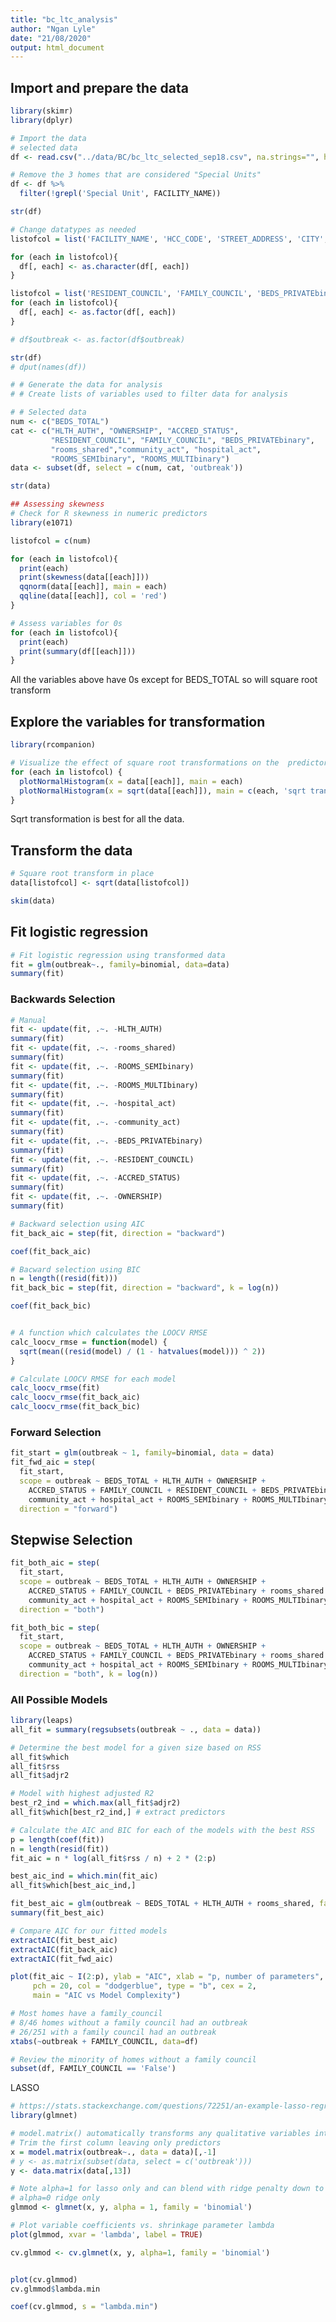 ```yaml
---
title: "bc_ltc_analysis"
author: "Ngan Lyle"
date: "21/08/2020"
output: html_document
---
```


## Import and prepare the data
```r
library(skimr)
library(dplyr)

# Import the data
# selected data
df <- read.csv("../data/BC/bc_ltc_selected_sep18.csv", na.strings="", header=TRUE)

# Remove the 3 homes that are considered "Special Units"
df <- df %>%
  filter(!grepl('Special Unit', FACILITY_NAME))

str(df)
```

```r
# Change datatypes as needed
listofcol = list('FACILITY_NAME', 'HCC_CODE', 'STREET_ADDRESS', 'CITY', 'POSTAL')

for (each in listofcol){
  df[, each] <- as.character(df[, each])
}

listofcol = list('RESIDENT_COUNCIL', 'FAMILY_COUNCIL', 'BEDS_PRIVATEbinary', 'rooms_shared', 'outbreak', 'hospital_act', 'community_act', 'ROOMS_SEMIbinary', 'ROOMS_MULTIbinary')
for (each in listofcol){
  df[, each] <- as.factor(df[, each])
}

# df$outbreak <- as.factor(df$outbreak)

str(df)
# dput(names(df))
```

```r
# # Generate the data for analysis
# # Create lists of variables used to filter data for analysis

# # Selected data
num <- c("BEDS_TOTAL")
cat <- c("HLTH_AUTH", "OWNERSHIP", "ACCRED_STATUS", 
         "RESIDENT_COUNCIL", "FAMILY_COUNCIL", "BEDS_PRIVATEbinary", 
         "rooms_shared","community_act", "hospital_act", 
         "ROOMS_SEMIbinary", "ROOMS_MULTIbinary")
data <- subset(df, select = c(num, cat, 'outbreak'))

str(data)

```



```r
## Assessing skewness
# Check for R skewness in numeric predictors
library(e1071)

listofcol = c(num)

for (each in listofcol){
  print(each)
  print(skewness(data[[each]]))
  qqnorm(data[[each]], main = each)
  qqline(data[[each]], col = 'red')
}

```

```r
# Assess variables for 0s
for (each in listofcol){
  print(each)
  print(summary(df[[each]]))
}

```

All the variables above have 0s except for BEDS_TOTAL so will square root transform

## Explore the variables for transformation
```r
library(rcompanion)

# Visualize the effect of square root transformations on the  predictors
for (each in listofcol) {  
  plotNormalHistogram(x = data[[each]], main = each)
  plotNormalHistogram(x = sqrt(data[[each]]), main = c(each, 'sqrt trans'))
}

```
Sqrt transformation is best for all the data.

## Transform the data
```r
# Square root transform in place
data[listofcol] <- sqrt(data[listofcol])

skim(data)

```

## Fit logistic regression
```r
# Fit logistic regression using transformed data
fit = glm(outbreak~., family=binomial, data=data)
summary(fit)
```

### Backwards Selection
```r
# Manual
fit <- update(fit, .~. -HLTH_AUTH)
summary(fit)
fit <- update(fit, .~. -rooms_shared)
summary(fit)
fit <- update(fit, .~. -ROOMS_SEMIbinary)
summary(fit)
fit <- update(fit, .~. -ROOMS_MULTIbinary)
summary(fit)
fit <- update(fit, .~. -hospital_act)
summary(fit)
fit <- update(fit, .~. -community_act)
summary(fit)
fit <- update(fit, .~. -BEDS_PRIVATEbinary)
summary(fit)
fit <- update(fit, .~. -RESIDENT_COUNCIL)
summary(fit)
fit <- update(fit, .~. -ACCRED_STATUS)
summary(fit)
fit <- update(fit, .~. -OWNERSHIP)
summary(fit)

```

```r
# Backward selection using AIC
fit_back_aic = step(fit, direction = "backward")

coef(fit_back_aic)
```

```r
# Bacward selection using BIC
n = length((resid(fit)))
fit_back_bic = step(fit, direction = "backward", k = log(n))

coef(fit_back_bic)
```


```r

```

```r
# A function which calculates the LOOCV RMSE
calc_loocv_rmse = function(model) {
  sqrt(mean((resid(model) / (1 - hatvalues(model))) ^ 2))
}

# Calculate LOOCV RMSE for each model
calc_loocv_rmse(fit)
calc_loocv_rmse(fit_back_aic)
calc_loocv_rmse(fit_back_bic)
```

### Forward Selection
```r
fit_start = glm(outbreak ~ 1, family=binomial, data = data)
fit_fwd_aic = step(
  fit_start, 
  scope = outbreak ~ BEDS_TOTAL + HLTH_AUTH + OWNERSHIP + 
    ACCRED_STATUS + FAMILY_COUNCIL + RESIDENT_COUNCIL + BEDS_PRIVATEbinary + rooms_shared + 
    community_act + hospital_act + ROOMS_SEMIbinary + ROOMS_MULTIbinary, 
  direction = "forward")
```

## Stepwise Selection
```r
fit_both_aic = step(
  fit_start, 
  scope = outbreak ~ BEDS_TOTAL + HLTH_AUTH + OWNERSHIP + 
    ACCRED_STATUS + FAMILY_COUNCIL + BEDS_PRIVATEbinary + rooms_shared + 
    community_act + hospital_act + ROOMS_SEMIbinary + ROOMS_MULTIbinary, 
  direction = "both")

fit_both_bic = step(
  fit_start, 
  scope = outbreak ~ BEDS_TOTAL + HLTH_AUTH + OWNERSHIP + 
    ACCRED_STATUS + FAMILY_COUNCIL + BEDS_PRIVATEbinary + rooms_shared + 
    community_act + hospital_act + ROOMS_SEMIbinary + ROOMS_MULTIbinary, 
  direction = "both", k = log(n))
```

### All Possible Models
```r
library(leaps)
all_fit = summary(regsubsets(outbreak ~ ., data = data))

# Determine the best model for a given size based on RSS
all_fit$which
all_fit$rss
all_fit$adjr2

# Model with highest adjusted R2
best_r2_ind = which.max(all_fit$adjr2)
all_fit$which[best_r2_ind,] # extract predictors

# Calculate the AIC and BIC for each of the models with the best RSS
p = length(coef(fit))
n = length(resid(fit))
fit_aic = n * log(all_fit$rss / n) + 2 * (2:p)

best_aic_ind = which.min(fit_aic)
all_fit$which[best_aic_ind,]

fit_best_aic = glm(outbreak ~ BEDS_TOTAL + HLTH_AUTH + rooms_shared, family = 'binomial', data = data)
summary(fit_best_aic)

```


```r
# Compare AIC for our fitted models
extractAIC(fit_best_aic)
extractAIC(fit_back_aic)
extractAIC(fit_fwd_aic)

plot(fit_aic ~ I(2:p), ylab = "AIC", xlab = "p, number of parameters", 
     pch = 20, col = "dodgerblue", type = "b", cex = 2,
     main = "AIC vs Model Complexity")
```


```r
# Most homes have a family_council
# 8/46 homes without a family council had an outbreak
# 26/251 with a family council had an outbreak
xtabs(~outbreak + FAMILY_COUNCIL, data=df)

# Review the minority of homes without a family council
subset(df, FAMILY_COUNCIL == 'False')
```


LASSO
```r
# https://stats.stackexchange.com/questions/72251/an-example-lasso-regression-using-glmnet-for-binary-outcome
library(glmnet)

# model.matrix() automatically transforms any qualitative variables into dummy variables
# Trim the first column leaving only predictors
x = model.matrix(outbreak~., data = data)[,-1]
# y <- as.matrix(subset(data, select = c('outbreak')))
y <- data.matrix(data[,13])

# Note alpha=1 for lasso only and can blend with ridge penalty down to
# alpha=0 ridge only
glmmod <- glmnet(x, y, alpha = 1, family = 'binomial')

# Plot variable coefficients vs. shrinkage parameter lambda
plot(glmmod, xvar = 'lambda', label = TRUE)

cv.glmmod <- cv.glmnet(x, y, alpha=1, family = 'binomial')


plot(cv.glmmod)
cv.glmmod$lambda.min

coef(cv.glmmod, s = "lambda.min")

```

```r

```

```r

```
